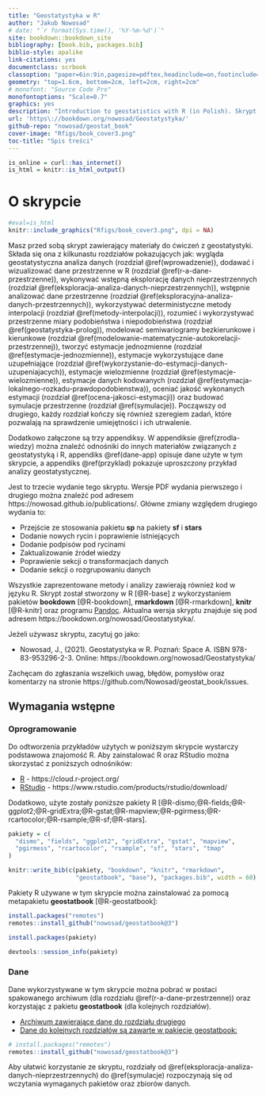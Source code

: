 ```yaml
--- 
title: "Geostatystyka w R"
author: "Jakub Nowosad"
# date: "`r format(Sys.time(), '%Y-%m-%d')`"
site: bookdown::bookdown_site
bibliography: [book.bib, packages.bib]
biblio-style: apalike
link-citations: yes
documentclass: scrbook
classoption: "paper=6in:9in,pagesize=pdftex,headinclude=on,footinclude=on,10pt"
geometry: "top=1.6cm, bottom=2cm, left=2cm, right=2cm"
# monofont: "Source Code Pro"
monofontoptions: "Scale=0.7"
graphics: yes
description: "Introduction to geostatistics with R (in Polish). Skrypt ma na celu wprowadzenie do analiz przestrzennych (GIS) używająć języka programowania R, a następnie zastosowanie uzyskanej wiedzy do wykonania estymacji (interpolacji) oraz symulacji geostatystycznych."
url: 'https\://bookdown.org/nowosad/Geostatystyka/'
github-repo: "nowosad/geostat_book"
cover-image: "Rfigs/book_cover3.png"
toc-title: "Spis treści"
---
```


```r
is_online = curl::has_internet()
is_html = knitr::is_html_output()
```

# O skrypcie {-}

```r
#eval=is_html
knitr::include_graphics("Rfigs/book_cover3.png", dpi = NA)
```

Masz przed sobą skrypt zawierający materiały do ćwiczeń z geostatystyki.
Składa się ona z kilkunastu rozdziałów pokazujących jak: wygląda geostatystyczna analiza danych (rozdział \@ref(wprowadzenie)), dodawać i wizualizować dane przestrzenne w R (rozdział \@ref(r-a-dane-przestrzenne)), wykonywać wstępną eksplorację danych nieprzestrzennych (rozdział \@ref(eksploracja-analiza-danych-nieprzestrzennych)), wstępnie analizować dane przestrzenne (rozdział \@ref(eksploracyjna-analiza-danych-przestrzennych)), wykorzystywać deterministyczne metody interpolacji (rozdział \@ref(metody-interpolacji)), rozumieć i wykorzystywać przestrzenne miary podobieństwa i niepodobieństwa (rozdział \@ref(geostatystyka-prolog)), modelować semiwariogramy bezkierunkowe i kierunkowe (rozdział \@ref(modelowanie-matematycznie-autokorelacji-przestrzennej)), tworzyć estymacje jednozmienne (rozdział \@ref(estymacje-jednozmienne)), estymacje wykorzystujące dane uzupełniające (rozdział \@ref(wykorzystanie-do-estymacji-danych-uzupeniajacych)), estymacje wielozmienne (rozdział \@ref(estymacje-wielozmienne)), estymacje danych kodowanych (rozdział \@ref(estymacja-lokalnego-rozkadu-prawdopodobienstwa)), oceniać jakość wykonanych estymacji (rozdział \@ref(ocena-jakosci-estymacji)) oraz budować symulacje przestrzenne (rozdział \@ref(symulacje)).
Począwszy od drugiego, każdy rozdział kończy się również szeregiem zadań, które pozwalają na sprawdzenie umiejętności i ich utrwalenie.

Dodatkowo załączone są trzy appendiksy. 
W appendiksie \@ref(zrodla-wiedzy) można znaleźć odnośniki do innych materiałów związanych z geostatystyką i R, appendiks \@ref(dane-app) opisuje dane użyte w tym skrypcie, a appendiks \@ref(przyklad) pokazuje uproszczony przykład analizy geostatystycznej.

Jest to trzecie wydanie tego skryptu.
Wersje PDF wydania pierwszego i drugiego można znaleźć pod adresem https://nowosad.github.io/publications/.
Główne zmiany względem drugiego wydania to:

- Przejście ze stosowania pakietu **sp** na pakiety **sf** i **stars**
- Dodanie nowych rycin i poprawienie istniejących
- Dodanie podpisów pod rycinami
- Zaktualizowanie źródeł wiedzy
- Poprawienie sekcji o transformacjach danych
- Dodanie sekcji o rozgrupowaniu danych

Wszystkie zaprezentowane metody i analizy zawierają również kod w języku R.
Skrypt został stworzony w R [@R-base] z wykorzystaniem pakietów **bookdown** [@R-bookdown], **rmarkdown** [@R-rmarkdown], **knitr** [@R-knitr] oraz programu [Pandoc](http://pandoc.org/). 
Aktualna wersja skryptu znajduje się pod adresem https://bookdown.org/nowosad/Geostatystyka/. 

Jeżeli używasz skryptu, zacytuj go jako:

- Nowosad, J., (2021). Geostatystyka w R. Poznań: Space A. ISBN 978-83-953296-2-3. Online:
https://bookdown.org/nowosad/Geostatystyka/

Zachęcam do zgłaszania wszelkich uwag, błędów, pomysłów oraz komentarzy na stronie https://github.com/Nowosad/geostat_book/issues.

## Wymagania wstępne {-}

### Oprogramowanie {-}

Do odtworzenia przykładów użytych w poniższym skrypcie wystarczy podstawowa znajomość R. 
Aby zainstalować R oraz RStudio można skorzystać z poniższych odnośników:

- [R](https://www.r-project.org/) - https://cloud.r-project.org/
- [RStudio](https://www.rstudio.com/) - https://www.rstudio.com/products/rstudio/download/

Dodatkowo, użyte zostały poniższe pakiety R [@R-dismo;@R-fields;@R-ggplot2;@R-gridExtra;@R-gstat;@R-mapview;@R-pgirmess;@R-rcartocolor;@R-rsample;@R-sf;@R-stars].

```r
pakiety = c(
  "dismo", "fields", "ggplot2", "gridExtra", "gstat", "mapview", 
  "pgirmess", "rcartocolor", "rsample", "sf", "stars", "tmap"
)
```

```r
knitr::write_bib(c(pakiety, "bookdown", "knitr", "rmarkdown", 
                   "geostatbook", "base"), "packages.bib", width = 60)
```

Pakiety R używane w tym skrypcie można zainstalować za pomocą metapakietu **geostatbook** [@R-geostatbook]:

```r
install.packages("remotes")
remotes::install_github("nowosad/geostatbook@3")
```

<!-- Jest to również możliwe poprzez funkcję `install.packages()`: -->

```r
install.packages(pakiety)
```

```r
devtools::session_info(pakiety)
```

### Dane {-}

Dane wykorzystywane w tym skrypcie można pobrać w postaci spakowanego archiwum (dla rozdziału \@ref(r-a-dane-przestrzenne)) oraz korzystając z pakietu **geostatbook** (dla kolejnych rozdziałów). 
<!--Dodatkowo, przy instalacji pakietu `geostatbook` pobierane są wszystkie inne pakiety potrzebne do pełnego korzystania z materiałów zawartych w skrypcie.-->

- [Archiwum zawierające dane do rozdziału drugiego](https://github.com/Nowosad/geostat_book/blob/master/dane3.zip?raw=true)
- [Dane do kolejnych rozdziałów są zawarte w pakiecie geostatbook:](https://github.com/Nowosad/geostatbook)

```r
# install.packages("remotes")
remotes::install_github("nowosad/geostatbook@3")
```

Aby ułatwić korzystanie ze skryptu, rozdziały od \@ref(eksploracja-analiza-danych-nieprzestrzennych) do \@ref(symulacje) rozpoczynają się od wczytania wymaganych pakietów oraz zbiorów danych.

<!-- add a licence (somewhere) -->